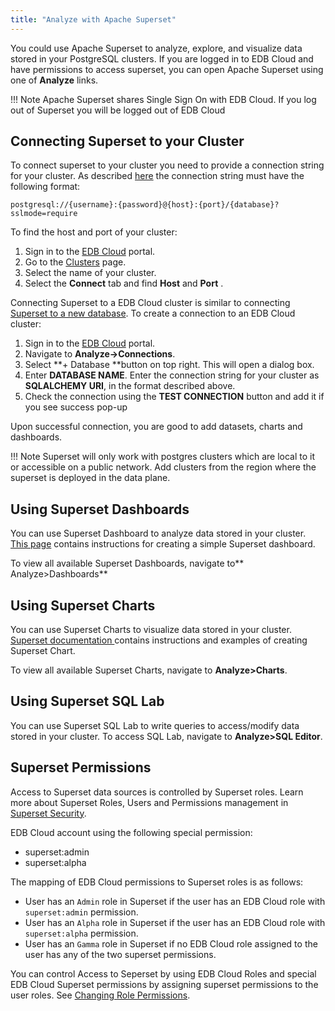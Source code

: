 ```yaml
---
title: "Analyze with Apache Superset"
---
```

You could use Apache Superset to analyze, explore, and visualize data stored in your PostgreSQL clusters.
If you are logged in to EDB Cloud and have permissions to access superset, you can open Apache Superset using one of **Analyze** links.

!!! Note
    Apache Superset shares Single Sign On with EDB Cloud. If you log out of  Superset you will be logged out of EDB Cloud


## Connecting Superset to your Cluster

To connect superset to your cluster you need to provide a connection string for your cluster.
As described [here](https://superset.apache.org/docs/databases/postgres#postgres) the connection string must have the following format:


 `postgresql://{username}:{password}@{host}:{port}/{database}?sslmode=require`

To find the host and port  of your cluster:



1. Sign in to the [EDB Cloud](https://portal.edbcloud.com/) portal.
2. Go to the [Clusters](https://portal.edbcloud.com/clusters) page.
3. Select the name of your cluster.
4. Select the **Connect** tab and  find **Host** and **Port** .

Connecting Superset to a EDB Cloud cluster is similar to connecting[ Superset to a new database](https://superset.apache.org/docs/creating-charts-dashboards/first-dashboard#connecting-to-a-new-database).
To create a connection to an EDB Cloud cluster:

1. Sign in to the [EDB Cloud](https://portal.edbcloud.com/) portal.
2. Navigate to **Analyze->Connections**.
3. Select **+ Database **button on top right. This will open a dialog box.
4. Enter **DATABASE NAME**.  Enter the connection string for your cluster as **SQLALCHEMY URI**, in the format described above.
5. Check the connection using the **TEST CONNECTION** button and add it if you see success pop-up



Upon successful connection, you are good to add datasets, charts and dashboards.


!!! Note
    Superset will only work with postgres clusters which are local to it or accessible on a public network. Add clusters from the region where the superset is deployed in the data plane.


## Using  Superset Dashboards

You can use Superset Dashboard to analyze data stored in your cluster. [This page](https://superset.apache.org/docs/creating-charts-dashboards/first-dashboard) contains instructions for creating a simple Superset dashboard.

To view all available Superset Dashboards, navigate to** Analyze>Dashboards**


## Using Superset Charts

You can use Superset Charts to visualize data stored in your cluster. [Superset documentation ](https://superset.apache.org/docs/creating-charts-dashboards/exploring-data)contains instructions and examples of creating  Superset Chart.

To view all available Superset Charts, navigate to **Analyze>Charts**.


## Using  Superset SQL Lab

You can use Superset SQL Lab to write queries to access/modify data stored in your cluster. To access SQL Lab, navigate to **Analyze>SQL Editor**.


##  Superset Permissions

Access to Superset data sources is controlled by Superset roles. Learn more about Superset Roles, Users and Permissions management in [Superset Security](https://superset.apache.org/docs/security).

EDB Cloud account using the following special permission:



* superset:admin
* superset:alpha

The mapping of EDB Cloud permissions to Superset roles is  as follows:



* User has an  `Admin` role in Superset if the user has an EDB Cloud role with `superset:admin` permission.
* User has an  `Alpha` role in Superset if the user has an EDB Cloud role with `superset:alpha` permission.
* User has an  `Gamma` role in Superset if no EDB Cloud role assigned to the user has any of the two superset permissions.



You can control Access to Seperset by using EDB Cloud Roles and special EDB Cloud Superset permissions by assigning superset permissions to the user roles. See [Changing Role Permissions](../administering_cluster/01_portal_access/#changing-role-permissions).
